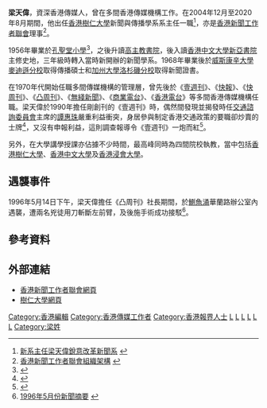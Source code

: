 '''梁天偉'''{{BBS}}，資深香港傳媒人，曾在多間香港傳媒機構工作。在2004年12月至2020年8月期間，他出任[[香港樹仁大學|香港樹仁大學]]新聞與傳播學系系主任一職<ref>[http://stu.syc.edu.hk/~shuo/education/news.php?id=180305_01_edu 新系主任梁天偉銳意改革新聞系] {{webarchive|url=https://web.archive.org/web/20070208205715/http://stu.syc.edu.hk/~shuo/education/news.php?id=180305_01_edu |date=2007-02-08 }}</ref>，亦是[[香港新聞工作者聯會|香港新聞工作者聯會]]理事<ref>[http://www.hkfj.org/content.php?id=11 香港新聞工作者聯會組織架構] {{webarchive|url=https://web.archive.org/web/20160308194509/http://hkfj.org/content.php?id=11 |date=2016-03-08 }}</ref>。

1956年畢業於[[孔聖堂小學|孔聖堂小學]]<ref>{{web reference|URL=https://www.chss.edu.hk/Download/schoolLife/SpeechByGuests/2017_Graduation_Speech_chi.pdf|title=孔聖堂中學第五十四屆周年畢業暨頒獎典禮 主禮嘉賓講稿|work=梁天偉|year=2017年|date=12月7日|accessdate=2018-07-03|archive-date=2018-07-03|archive-url=https://web.archive.org/web/20180703075353/https://www.chss.edu.hk/Download/schoolLife/SpeechByGuests/2017_Graduation_Speech_chi.pdf|dead-url=no}}</ref>，之後升讀[[高主教書院|高主教書院]]，後入讀[[香港中文大學|香港中文大學]][[新亞書院|新亞書院]]主修史地，三年級時轉入當時新開辦的新聞學系。1968年畢業後於[[威斯康辛大學麥迪遜分校|威斯康辛大學麥迪遜分校]]取得傳播碩士和[[加州大學洛杉磯分校|加州大學洛杉磯分校]]取得新聞證書。

在1970年代開始任職多間傳媒機構的管理層，曾先後於《[[壹週刊_(香港)|壹週刊]]》、《[[快報_(香港)|快報]]》、《[[快周刊|快周刊]]》、《[[凸周刊|凸周刊]]》、《[[無綫新聞|無綫新聞]]》、《[[商業電台|商業電台]]》、《[[香港電台|香港電台]]》等多間香港傳媒機構任職。梁天偉於1990年擔任剛創刊的《壹週刊》時，偶然間發現並揭發時任[[交通諮詢委員會|交通諮詢委員會]]主席的[[譚惠珠|譚惠珠]]嚴重利益衝突，身居參與制定香港交通政策的要職卻炒賣的士牌<ref name=XinZhuan-1>{{cite web|url=http://alumni.com.cuhk.edu.hk/channel/issue13/periscope_main.htm |title=香港周刊文化 |publisher=薪傳 Vol 13 |date=2003年3月 |accessdate=2013-07-12 |archivedate=2014-02-01 |archiveurl=https://web.archive.org/web/20140201114601/http://alumni.com.cuhk.edu.hk/channel/issue13/periscope_main.htm |deadurl=yes }}</ref>，又沒有申報利益，這則調查報導令《壹週刊》一炮而紅<ref name="踢爆譚惠珠利益衝突">{{cite news |title=創刊總編輯梁天偉　笑談《壹週刊》踢爆譚惠珠利益衝突 |url=https://www.hkcnews.com/article/5476/%E5%A3%B9%E9%80%B1%E5%88%8A-%E6%A2%81%E5%A4%A9%E5%81%89-5483/%E5%89%B5%E5%88%8A%E7%B8%BD%E7%B7%A8%E8%BC%AF%E6%A2%81%E5%A4%A9%E5%81%89-%E7%AC%91%E8%AB%87%E3%80%8A%E5%A3%B9%E9%80%B1%E5%88%8A%E3%80%8B%E8%B8%A2%E7%88%86%E8%AD%9A%E6%83%A0%E7%8F%A0%E5%88%A9%E7%9B%8A%E8%A1%9D%E7%AA%81 |accessdate=2021-06-30 |work=眾新聞 |date=2017-07-17 |archiveurl=https://web.archive.org/web/20210630034359/https://www.hkcnews.com/article/5476/%E5%A3%B9%E9%80%B1%E5%88%8A-%E6%A2%81%E5%A4%A9%E5%81%89-5483/%E5%89%B5%E5%88%8A%E7%B8%BD%E7%B7%A8%E8%BC%AF%E6%A2%81%E5%A4%A9%E5%81%89-%E7%AC%91%E8%AB%87%E3%80%8A%E5%A3%B9%E9%80%B1%E5%88%8A%E3%80%8B%E8%B8%A2%E7%88%86%E8%AD%9A%E6%83%A0%E7%8F%A0%E5%88%A9%E7%9B%8A%E8%A1%9D%E7%AA%81 |archivedate=2021-06-30 |deadurl=no }}</ref>。

另外，在大學講學授課亦佔據不少時間，最高峰同時為四間院校執教，當中包括[[香港樹仁大學|香港樹仁大學]]、[[香港中文大學|香港中文大學]]及[[香港浸會大學|香港浸會大學]]。

==遇襲事件==
1996年5月14日下午，梁天偉擔任《凸周刊》社長期間，於[[鰂魚涌|鰂魚涌]]華蘭路辦公室內遇襲，遭兩名兇徒用刀斬斷左前臂，及後施手術成功接駁<ref>[http://www.alliance.org.hk/info/news/9605/c9605.htm 1996年5月份新聞摘要] {{webarchive|url=https://archive.is/20120730194615/http://www.alliance.org.hk/info/news/9605/c9605.htm |date=2012-07-30 }}</ref>。

==參考資料==
{{reflist|2}}

==外部連結==
* [https://web.archive.org/web/20090530152441/http://www.hkfj.org/index.php 香港新聞工作者聯會網頁]
* [http://www.hksyu.edu/ 樹仁大學網頁] {{Wayback|url=http://www.hksyu.edu/ |date=20090707101346 }}


[[Category:香港編輯|Category:香港編輯]]
[[Category:香港傳媒工作者|Category:香港傳媒工作者]]
[[Category:香港報界人士|Category:香港報界人士]]
[[Category:高主教書院校友|L]]
[[Category:香港中文大學校友|L]]
[[Category:新亞書院校友|L]]
[[Category:香港樹仁大學教師|L]]
[[Category:威斯康辛大學麥迪遜分校校友|L]]
[[Category:加利福尼亞大學洛杉磯分校校友|L]]
[[Category:梁姓|Category:梁姓]]
